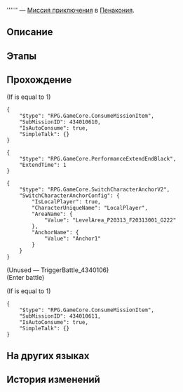 {{Дополнить|Диалоги.}}
{{Миссия Инфобокс
|id              = 4340106
|Название        = 
|Изображение     = Миссия Освоения .png
|Тип             = Миссия приключения
|События         = 
|Глава           = 
|Условия         = Завершена [[Миссия Освоения]] ''[[Ночь по имени Нежность]]''
|Персонажи       = Первопроходец
|СтартЛокация    = Золотой миг
|Мир             = Пенакония
|Локации         = Золотой миг
|Предыдущая      = 
|Следующая       = 
|Награды         = 
}}
'''''' — [[Миссия приключения]] в [[Пенакония]].

==Описание==
{{Описание|<!--официальное описание из Перекрёстка судеб-->}}

==Этапы==


==Прохождение==
{{Дополнить}}

;(If {{F|MissionCV-4340106-undefined}} is equal to 1)
<pre>{
	"$type": "RPG.GameCore.ConsumeMissionItem",
	"SubMissionID": 434010610,
	"IsAutoConsume": true,
	"SimpleTalk": {}
}</pre>
<pre>{
	"$type": "RPG.GameCore.PerformanceExtendEndBlack",
	"ExtendTime": 1
}</pre>
:{{tx}}
<pre>{
	"$type": "RPG.GameCore.SwitchCharacterAnchorV2",
	"SwitchCharacterAnchorConfig": {
		"IsLocalPlayer": true,
		"CharacterUniqueName": "LocalPlayer",
		"AreaName": {
			"Value": "LevelArea_P20313_F20313001_G222"
		},
		"AnchorName": {
			"Value": "Anchor1"
		}
	}
}</pre>
;(Unused &mdash; TriggerBattle_4340106)
;(Enter battle)
::{{Enemy List|Танцующий Клюв из труппы «Кошмарики»*1; Гончая с газировкой из труппы «Кошмарики»*2; Пружинный Крупье из труппы «Кошмарики»*1}}
;(If {{F|MissionCV-4340106-1}} is equal to 1)
<pre>{
	"$type": "RPG.GameCore.ConsumeMissionItem",
	"SubMissionID": 434010611,
	"IsAutoConsume": true,
	"SimpleTalk": {}
}</pre>
{{Диалог Конец}}

==На других языках==
{{На других языках
|en   = 
|zhs  = 
|zht  = 
|ja   = 
|ko   = 
|es   = 
|fr   = 
|ru   = 
|th   = 
|vi   = 
|de   = 
|id   = 
|pt   = 
}}

==История изменений==
{{История изменений|2.7}}
